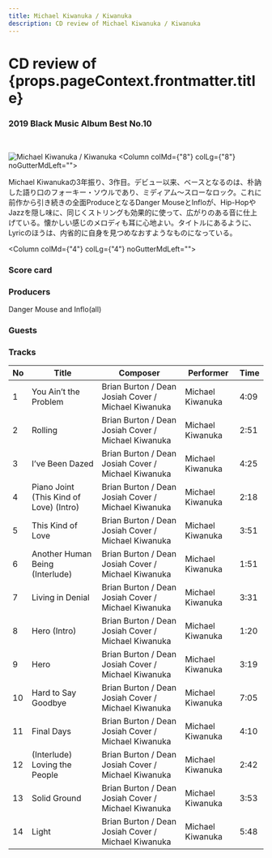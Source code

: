 ```yaml
---
title: Michael Kiwanuka / Kiwanuka
description: CD review of Michael Kiwanuka / Kiwanuka
---
```


<h1>CD review of <br/>{props.pageContext.frontmatter.title}</h1>
<h3><Link to="/best50/2019/">2019 Black Music Album Best No.10</Link></h3>

<br/>
<Row  className="image-card-group">
	<Column colMd={"4"} colLg={"4"} noGutterMdLeft="">
       <ImageCard>

![Michael Kiwanuka / Kiwanuka](../../images/cd/mkiwanuka3L.jpg) 
</ImageCard>
	</Column>
	<Column colMd={"8"} colLg={"8"} noGutterMdLeft="">
	<p>
	Michael Kiwanukaの3年振り、3作目。デビュー以来、ベースとなるのは、朴訥した語り口のフォーキー・ソウルであり、ミディアム～スローなロック。これに前作から引き続きの全面ProduceとなるDanger MouseとInfloが、Hip-HopやJazzを隠し味に、同じくストリングも効果的に使って、広がりのある音に仕上げている。懐かしい感じのメロディも耳に心地よい。タイトルにあるように、Lyricのほうは、内省的に自身を見つめなおすようなものになっている。
	</p>
	</Column>
</Row>
<Row >
	<Column colMd={"4"} colLg={"4"} noGutterMdLeft="">
<div>
    <h3>Score card</h3>
	<SliderJS1 value="5" />
    <SliderJS2 value="4" />
	<SliderJS3 value="1" />
    <SliderJS4 value="8" />
</div>
</Column>
<Column colMd={"8"} colLg={"8"} noGutterMdLeft="">
<div>
<h3>Producers</h3>
<p>Danger Mouse and Inflo(all)</p>
<h3>Guests</h3>
<p></p>
</div>
</Column>
</Row>

<h3>Tracks</h3>

| No  |	Title                                   | Composer		                                      |	Performer	     | Time |
| --- |	--------------------------------------- | --------------------------------------------------- |	---------------- | ---- |
| 1	  |	You Ain’t the Problem                   | Brian Burton / Dean Josiah Cover / Michael Kiwanuka |	Michael Kiwanuka | 4:09 |
| 2	  |	Rolling	                                | Brian Burton / Dean Josiah Cover / Michael Kiwanuka |	Michael Kiwanuka | 2:51 |
| 3	  |	I’ve Been Dazed	                        | Brian Burton / Dean Josiah Cover / Michael Kiwanuka |	Michael Kiwanuka | 4:25 |
| 4	  |	Piano Joint (This Kind of Love) (Intro)	| Brian Burton / Dean Josiah Cover / Michael Kiwanuka |	Michael Kiwanuka | 2:18 |
| 5	  |	This Kind of Love	                    | Brian Burton / Dean Josiah Cover / Michael Kiwanuka |	Michael Kiwanuka | 3:51 |
| 6	  |	Another Human Being (Interlude)	        | Brian Burton / Dean Josiah Cover / Michael Kiwanuka |	Michael Kiwanuka | 1:51 |
| 7	  |	Living in Denial	                    | Brian Burton / Dean Josiah Cover / Michael Kiwanuka |	Michael Kiwanuka | 3:31 |
| 8	  |	Hero (Intro)	                        | Brian Burton / Dean Josiah Cover / Michael Kiwanuka |	Michael Kiwanuka | 1:20 |
| 9	  |	Hero	                                | Brian Burton / Dean Josiah Cover / Michael Kiwanuka |	Michael Kiwanuka | 3:19 |
|10	  |	Hard to Say Goodbye	                    | Brian Burton / Dean Josiah Cover / Michael Kiwanuka |	Michael Kiwanuka | 7:05 |
|11	  |	Final Days	                            | Brian Burton / Dean Josiah Cover / Michael Kiwanuka |	Michael Kiwanuka | 4:10 |
|12	  |	(Interlude) Loving the People	        | Brian Burton / Dean Josiah Cover / Michael Kiwanuka |	Michael Kiwanuka | 2:42 |
|13	  |	Solid Ground	                        | Brian Burton / Dean Josiah Cover / Michael Kiwanuka |	Michael Kiwanuka | 3:53 |
|14	  |	Light	                                | Brian Burton / Dean Josiah Cover / Michael Kiwanuka |	Michael Kiwanuka | 5:48 |
